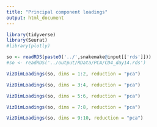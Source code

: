 ```yaml
---
title: "Principal component loadings"
output: html_document
---
```


```r
library(tidyverse)
library(Seurat)
#library(plotly)
```

```r
so <- readRDS(paste0('../',snakemake@input[['rds']]))
#so <- readRDS('../output/RData/PCA/CD4_day14.rds')
```

```r
VizDimLoadings(so, dims = 1:2, reduction = "pca")
```

```r
VizDimLoadings(so, dims = 3:4, reduction = "pca")
```

```r
VizDimLoadings(so, dims = 5:6, reduction = "pca")
```

```r
VizDimLoadings(so, dims = 7:8, reduction = "pca")
```

```r
VizDimLoadings(so, dims = 9:10, reduction = "pca")
```